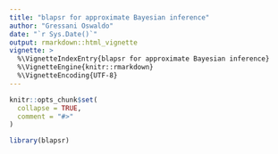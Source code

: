 ```yaml
---
title: "blapsr for approximate Bayesian inference"
author: "Gressani Oswaldo"
date: "`r Sys.Date()`"
output: rmarkdown::html_vignette
vignette: >
  %\VignetteIndexEntry{blapsr for approximate Bayesian inference}
  %\VignetteEngine{knitr::rmarkdown}
  %\VignetteEncoding{UTF-8}
---
```


```r
knitr::opts_chunk$set(
  collapse = TRUE,
  comment = "#>"
)
```

```r
library(blapsr)
```

